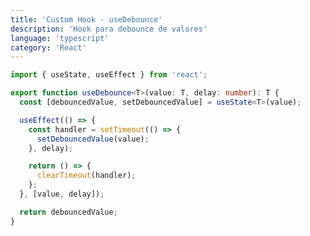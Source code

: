 ```yaml
---
title: 'Custom Hook - useDebounce'
description: 'Hook para debounce de valores'
language: 'typescript'
category: 'React'
---
```


```typescript
import { useState, useEffect } from 'react';

export function useDebounce<T>(value: T, delay: number): T {
  const [debouncedValue, setDebouncedValue] = useState<T>(value);

  useEffect(() => {
    const handler = setTimeout(() => {
      setDebouncedValue(value);
    }, delay);

    return () => {
      clearTimeout(handler);
    };
  }, [value, delay]);

  return debouncedValue;
}
```

